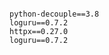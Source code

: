 ```text showLineNumbers title=requirements.txt

python-decouple==3.8
loguru==0.7.2
httpx==0.27.0
loguru==0.7.2
```